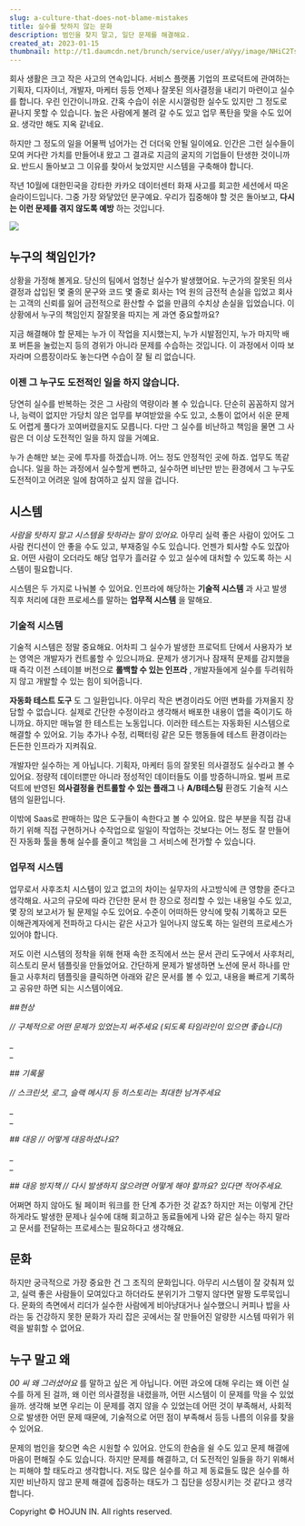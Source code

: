 ```yaml
---
slug: a-culture-that-does-not-blame-mistakes
title: 실수를 탓하지 않는 문화
description: 범인을 찾지 말고, 일단 문제를 해결해요.
created_at: 2023-01-15
thumbnail: http://t1.daumcdn.net/brunch/service/user/aVyy/image/NHiC2Ts1oVlwCvmge3OU4HyFp2A.png
---
```


회사 생활은 크고 작은 사고의 연속입니다. 서비스 플랫폼 기업의 프로덕트에 관여하는 기획자, 디자이너, 개발자, 마케터 등등 언제나 잘못된
의사결정을 내리기 마련이고 실수를 합니다. 우린 인간이니까요. 간혹 수습이 쉬운 시시껄렁한 실수도 있지만 그 정도로 끝나지 못할 수
있습니다. 높은 사람에게 불려 갈 수도 있고 업무 폭탄을 맞을 수도 있어요. 생각만 해도 지옥 같네요.

하지만 그 정도의 일을 어물쩍 넘어가는 건 더더욱 안될 일이에요. 인간은 그런 실수들이 모여 커다란 가치를 만들어내 왔고 그 결과로 지금의
굴지의 기업들이 탄생한 것이니까요. 반드시 돌아보고 그 이유를 찾아서 늦었지만 시스템을 구축해야 합니다.

작년 10월에 대한민국을 강타한 카카오 데이터센터 화재 사고를 회고한 세션에서 따온 슬라이드입니다. 그중 가장 와닿았던 문구예요. 우리가
집중해야 할 것은 돌아보고, **다시는 이런 문제를 겪지 않도록 예방** 하는 것입니다.

![](http://t1.daumcdn.net/brunch/service/user/aVyy/image/9mAGb4xwPkHghlqEqUMOJ7YmWZc.png)

## 누구의 책임인가?

상황을 가정해 볼게요. 당신의 팀에서 엄청난 실수가 발생했어요. 누군가의 잘못된 의사결정과 삽입된 몇 줄의 문구와 코드 몇 줄로 회사는 1억
원의 금전적 손실을 입었고 회사는 고객의 신뢰를 잃어 금전적으로 환산할 수 없을 만큼의 수치상 손실을 입었습니다. 이 상황에서 누구의
책임인지 잘잘못을 따지는 게 과연 중요할까요?

지금 해결해야 할 문제는 누가 이 작업을 지시했는지, 누가 시발점인지, 누가 마지막 배포 버튼을 눌렀는지 등의 경위가 아니라 문제를 수습하는
것입니다. 이 과정에서 이따 보자라며 으름장이라도 놓는다면 수습이 잘 될 리 없습니다.

### 이젠 그 누구도 도전적인 일을 하지 않습니다.

당연히 실수를 반복하는 것은 그 사람의 역량이라 볼 수 있습니다. 단순히 꼼꼼하지 않거나, 능력이 없지만 가당치 않은 업무를 부여받았을 수도
있고, 소통이 없어서 쉬운 문제도 어렵게 풀다가 꼬여버렸을지도 모릅니다. 다만 그 실수를 비난하고 책임을 물면 그 사람은 더 이상 도전적인
일을 하지 않을 거예요.

누가 손해만 보는 곳에 투자를 하겠습니까. 어느 정도 안정적인 곳에 하죠. 업무도 똑같습니다. 일을 하는 과정에서 실수할게 뻔하고, 실수하면
비난만 받는 환경에서 그 누구도 도전적이고 어려운 일에 참여하고 싶지 않을 겁니다.

## 시스템

_사람을 탓하지 말고 시스템을 탓하라는 말이 있어요._ 아무리 실력 좋은 사람이 있어도 그 사람 컨디션이 안 좋을 수도 있고, 부재중일
수도 있습니다. 언젠가 퇴사할 수도 있잖아요. 어떤 사람이 오더라도 해당 업무가 흘러갈 수 있고 실수에 대처할 수 있도록 하는 시스템이
필요합니다.

시스템은 두 가지로 나눠볼 수 있어요. 인프라에 해당하는 **기술적 시스템** 과 사고 발생 직후 처리에 대한 프로세스를 말하는 **업무적
시스템** 을 말해요.

### 기술적 시스템

기술적 시스템은 정말 중요해요. 어차피 그 실수가 발생한 프로덕트 단에서 사용자가 보는 영역은 개발자가 컨트롤할 수 있으니까요. 문제가
생기거나 잠재적 문제를 감지했을 때 즉각 이전 스테이블 버전으로 **롤백할 수 있는 인프라** , 개발자들에게 실수를 두려워하지 않고 개발할
수 있는 힘이 되어줍니다.

**자동화 테스트 도구** 도 그 일환입니다. 아무리 작은 변경이라도 어떤 변화를 가져올지 장담할 수 없습니다. 실제로 간단한 수정이라고
생각해서 배포한 내용이 앱을 죽이기도 하니까요. 하지만 매뉴얼 한 테스트는 노동입니다. 이러한 테스트는 자동화된 시스템으로 해결할 수
있어요. 기능 추가나 수정, 리팩터링 같은 모든 행동들에 테스트 환경이라는 든든한 인프라가 지켜줘요.

개발자만 실수하는 게 아닙니다. 기획자, 마케터 등의 잘못된 의사결정도 실수라고 볼 수 있어요. 정량적 데이터뿐만 아니라 정성적인 데이터들도
이를 방증하니까요. 벌써 프로덕트에 반영된 **의사결정을 컨트롤할 수 있는 플래그** 나 **A/B테스팅** 환경도 기술적 시스템의
일환입니다.

이밖에 Saas로 판매하는 많은 도구들이 속한다고 볼 수 있어요. 많은 부분을 직접 감내하기 위해 직접 구현하거나 수작업으로 일일이 작업하는
것보다는 어느 정도 잘 만들어진 자동화 툴을 통해 실수를 줄이고 책임을 그 서비스에 전가할 수 있습니다.

### 업무적 시스템

업무로서 사후조치 시스템이 있고 없고의 차이는 실무자의 사고방식에 큰 영향을 준다고 생각해요. 사고의 규모에 따라 간단한 문서 한 장으로
정리할 수 있는 내용일 수도 있고, 몇 장의 보고서가 될 문제일 수도 있어요. 수준이 어떠하든 양식에 맞춰 기록하고 모든 이해관계자에게
전파하고 다시는 같은 사고가 일어나지 않도록 하는 일련의 프로세스가 있어야 합니다.

저도 이런 시스템의 정착을 위해 현재 속한 조직에서 쓰는 문서 관리 도구에서 사후처리, 히스토리 문서 템플릿을 만들었어요. 간단하게 문제가
발생하면 노션에 문서 하나를 만들고 사후처리 템플릿을 클릭하면 아래와 같은 문서를 볼 수 있고, 내용을 빠르게 기록하고 공유만 하면 되는
시스템이에요.

_##현상_

_// 구체적으로 어떤 문제가 있었는지 써주세요 (되도록 타임라인이 있으면 좋습니다)_

\_  
\_

_## 기록물_

_// 스크린샷, 로그, 슬랙 메시지 등 히스토리는 최대한 남겨주세요_

\_  
\_

_## 대응 // 어떻게 대응하셨나요?_

\_  
\_

_## 대응 방지책 // 다시 발생하지 않으려면 어떻게 해야 할까요? 있다면 적어주세요._

어쩌면 하지 않아도 될 페이퍼 워크를 한 단계 추가한 것 같죠? 하지만 저는 이렇게 간단하게라도 발생한 문제나 실수에 대해 회고하고
동료들에게 나와 같은 실수는 하지 말라고 문서를 전달하는 프로세스는 필요하다고 생각해요.

## 문화

하지만 궁극적으로 가장 중요한 건 그 조직의 문화입니다. 아무리 시스템이 잘 갖춰져 있고, 실력 좋은 사람들이 모여있다고 하더라도 분위기가
그렇지 않다면 말짱 도루묵입니다. 문화의 측면에서 리더가 실수한 사람에게 비아냥대거나 실수했으니 커피나 밥을 사라는 둥 건강하지 못한 문화가
자리 잡은 곳에서는 잘 만들어진 알량한 시스템 따위가 위력을 발휘할 수 없어요.

## 누구 말고 왜

_00 씨 왜 그러셨어요_ 를 말하고 싶은 게 아닙니다. 어떤 과오에 대해 우리는 왜 이런 실수를 하게 된 걸까, 왜 이런 의사결정을
내렸을까, 어떤 시스템이 이 문제를 막을 수 있었을까. 생각해 보면 우리는 이 문제를 겪지 않을 수 있었는데 어떤 것이 부족해서, 사회적으로
발생한 어떤 문제 때문에, 기술적으로 어떤 점이 부족해서 등등 나름의 이유를 찾을 수 있어요.

문제의 범인을 찾으면 속은 시원할 수 있어요. 안도의 한숨을 쉴 수도 있고 문제 해결에 마음이 편해질 수도 있습니다. 하지만 문제를
해결하고, 더 도전적인 일들을 하기 위해서는 피해야 할 태도라고 생각합니다. 저도 많은 실수를 하고 제 동료들도 많은 실수를 하지만 비난하지
않고 문제 해결에 집중하는 태도가 그 집단을 성장시키는 것 같다고 생각합니다.

Copyright © HOJUN IN. All rights reserved.
